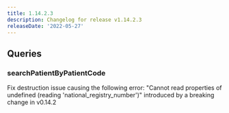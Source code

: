 ```yaml
---
title: 1.14.2.3
description: Changelog for release v1.14.2.3
releaseDate: '2022-05-27'
---
```


## Queries

### searchPatientByPatientCode

Fix destruction issue causing the following error: "Cannot read properties of undefined (reading 'national_registry_number')" introduced by a breaking change in v0.14.2
